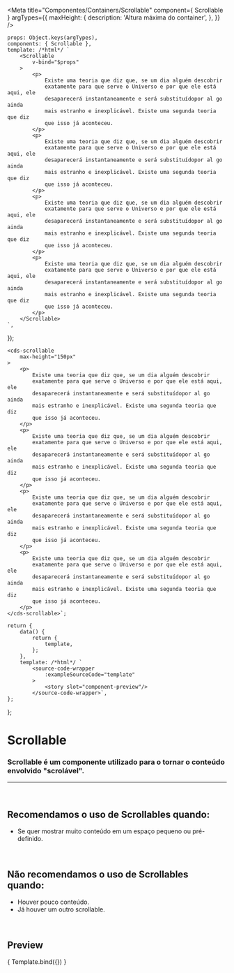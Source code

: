 
<Meta
	title="Componentes/Containers/Scrollable"
	component={ Scrollable }
	argTypes={{
		maxHeight: {
			description: 'Altura máxima do container',
		},
	}}
/>

	props: Object.keys(argTypes),
	components: { Scrollable },
	template: /*html*/ `
		<Scrollable
			v-bind="$props" 
		>
			<p>
				Existe uma teoria que diz que, se um dia alguém descobrir 
				exatamente para que serve o Universo e por que ele está aqui, ele 
				desaparecerá instantaneamente e será substituídopor al go ainda 
				mais estranho e inexplicável. Existe uma segunda teoria que diz 
				que isso já aconteceu.
			</p>
			<p>
				Existe uma teoria que diz que, se um dia alguém descobrir 
				exatamente para que serve o Universo e por que ele está aqui, ele 
				desaparecerá instantaneamente e será substituídopor al go ainda 
				mais estranho e inexplicável. Existe uma segunda teoria que diz 
				que isso já aconteceu.
			</p>
			<p>
				Existe uma teoria que diz que, se um dia alguém descobrir 
				exatamente para que serve o Universo e por que ele está aqui, ele 
				desaparecerá instantaneamente e será substituídopor al go ainda 
				mais estranho e inexplicável. Existe uma segunda teoria que diz 
				que isso já aconteceu.
			</p>
			<p>
				Existe uma teoria que diz que, se um dia alguém descobrir 
				exatamente para que serve o Universo e por que ele está aqui, ele 
				desaparecerá instantaneamente e será substituídopor al go ainda 
				mais estranho e inexplicável. Existe uma segunda teoria que diz 
				que isso já aconteceu.
			</p>
		</Scrollable>
	`,
});

	<cds-scrollable
		max-height="150px"
	>
		<p>
			Existe uma teoria que diz que, se um dia alguém descobrir 
			exatamente para que serve o Universo e por que ele está aqui, ele 
			desaparecerá instantaneamente e será substituídopor al go ainda 
			mais estranho e inexplicável. Existe uma segunda teoria que diz 
			que isso já aconteceu.
		</p>
		<p>
			Existe uma teoria que diz que, se um dia alguém descobrir 
			exatamente para que serve o Universo e por que ele está aqui, ele 
			desaparecerá instantaneamente e será substituídopor al go ainda 
			mais estranho e inexplicável. Existe uma segunda teoria que diz 
			que isso já aconteceu.
		</p>
		<p>
			Existe uma teoria que diz que, se um dia alguém descobrir 
			exatamente para que serve o Universo e por que ele está aqui, ele 
			desaparecerá instantaneamente e será substituídopor al go ainda 
			mais estranho e inexplicável. Existe uma segunda teoria que diz 
			que isso já aconteceu.
		</p>
		<p>
			Existe uma teoria que diz que, se um dia alguém descobrir 
			exatamente para que serve o Universo e por que ele está aqui, ele 
			desaparecerá instantaneamente e será substituídopor al go ainda 
			mais estranho e inexplicável. Existe uma segunda teoria que diz 
			que isso já aconteceu.
		</p>
	</cds-scrollable>`;

	return {
		data() {
			return {
				template,
			};
		},
		template: /*html*/ `
			<source-code-wrapper
				:exampleSourceCode="template"
			>
				<story slot="component-preview"/>
			</source-code-wrapper>`,
	};
};

# Scrollable

### Scrollable é um componente utilizado para o tornar o conteúdo envolvido "scrolável".
---
<br />

## Recomendamos o uso de Scrollables quando:
- Se quer mostrar muito conteúdo em um espaço pequeno ou pré-definido.

<br />

## Não recomendamos o uso de Scrollables quando:
- Houver pouco conteúdo.
- Já houver um outro scrollable.

<br />

## Preview

<Canvas>
	<Story
		name="Scrollable"
		decorators={[docsDecorator]}
		args={{
			maxHeight: '150px',
		}}
	>
		{ Template.bind({}) }
	</Story>
</Canvas>

<ArgsTable story="Scrollable" />
